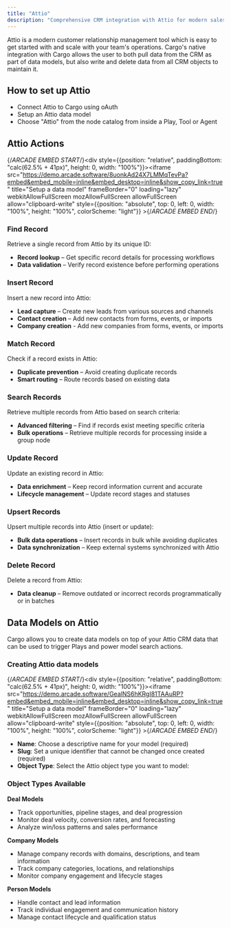 ```yaml
---
title: "Attio"
description: "Comprehensive CRM integration with Attio for modern sales and marketing automation"
---
```


Attio is a modern customer relationship management tool which is easy to get started with and scale with your team's operations. Cargo's native integration with Cargo allows the user to both pull data from the CRM as part of data models, but also write and delete data from all CRM objects to maintain it.

## How to set up Attio
   - Connect Attio to Cargo using oAuth
   - Setup an Attio data model
   - Choose "Attio" from the node catalog from inside a Play, Tool or Agent
   

## Attio Actions
{/*ARCADE EMBED START*/}<div style={{position: "relative", paddingBottom: "calc(62.5% + 41px)", height: 0, width: "100%"}}><iframe src="https://demo.arcade.software/8uonkAd24X7LMMqTevPa?embed&embed_mobile=inline&embed_desktop=inline&show_copy_link=true" title="Setup a data model" frameBorder="0" loading="lazy" webkitAllowFullScreen mozAllowFullScreen allowFullScreen allow="clipboard-write" style={{position: "absolute", top: 0, left: 0, width: "100%", height: "100%", colorScheme: "light"}} ></iframe></div>{/*ARCADE EMBED END*/}

### Find Record

Retrieve a single record from Attio by its unique ID:
* **Record lookup** – Get specific record details for processing workflows
* **Data validation** – Verify record existence before performing operations

### Insert Record

Insert a new record into Attio:
* **Lead capture** – Create new leads from various sources and channels
* **Contact creation** – Add new contacts from forms, events, or imports
* **Company creation** - Add new companies from forms, events, or imports

### Match Record

Check if a record exists in Attio:
* **Duplicate prevention** – Avoid creating duplicate records
* **Smart routing** – Route records based on existing data

### Search Records

Retrieve multiple records from Attio based on search criteria:
* **Advanced filtering** – Find if records exist meeting specific criteria
* **Bulk operations** – Retrieve multiple records for processing inside a group node

### Update Record

Update an existing record in Attio:
* **Data enrichment** – Keep record information current and accurate
* **Lifecycle management** – Update record stages and statuses

### Upsert Records

Upsert multiple records into Attio (insert or update):
* **Bulk data operations** – Insert records in bulk while avoiding duplicates
* **Data synchronization** – Keep external systems synchronized with Attio

### Delete Record

Delete a record from Attio:
* **Data cleanup** – Remove outdated or incorrect records programmatically or in batches


## Data Models on Attio

Cargo allows you to create data models on top of your Attio CRM data that can be used to trigger Plays and power model search actions.

### Creating Attio data models
{/*ARCADE EMBED START*/}<div style={{position: "relative", paddingBottom: "calc(62.5% + 41px)", height: 0, width: "100%"}}><iframe src="https://demo.arcade.software/GealNS6hKRgI81TAAuRP?embed&embed_mobile=inline&embed_desktop=inline&show_copy_link=true" title="Setup a data model" frameBorder="0" loading="lazy" webkitAllowFullScreen mozAllowFullScreen allowFullScreen allow="clipboard-write" style={{position: "absolute", top: 0, left: 0, width: "100%", height: "100%", colorScheme: "light"}} ></iframe></div>{/*ARCADE EMBED END*/}
- **Name**: Choose a descriptive name for your model (required)
- **Slug**: Set a unique identifier that cannot be changed once created (required)
- **Object Type**: Select the Attio object type you want to model:
   

### Object Types Available

**Deal Models**
- Track opportunities, pipeline stages, and deal progression
- Monitor deal velocity, conversion rates, and forecasting
- Analyze win/loss patterns and sales performance

**Company Models**  
- Manage company records with domains, descriptions, and team information
- Track company categories, locations, and relationships
- Monitor company engagement and lifecycle stages

**Person Models**
- Handle contact and lead information
- Track individual engagement and communication history
- Manage contact lifecycle and qualification status

